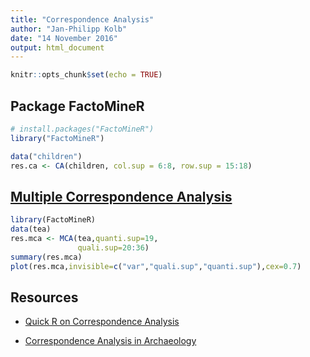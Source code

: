 ```yaml
---
title: "Correspondence Analysis"
author: "Jan-Philipp Kolb"
date: "14 November 2016"
output: html_document
---
```


```r
knitr::opts_chunk$set(echo = TRUE)
```

## Package FactoMineR

```r
# install.packages("FactoMineR")
library("FactoMineR")

data("children")
res.ca <- CA(children, col.sup = 6:8, row.sup = 15:18)
```

## [Multiple Correspondence Analysis](http://gastonsanchez.com/how-to/2012/10/13/MCA-in-R/)

```r
library(FactoMineR)
data(tea)
res.mca <- MCA(tea,quanti.sup=19,
               quali.sup=20:36)
summary(res.mca)
plot(res.mca,invisible=c("var","quali.sup","quanti.sup"),cex=0.7)
```

## Resources

- [Quick R on Correspondence Analysis](http://www.statmethods.net/advstats/ca.html)

- [Correspondence Analysis in Archaeology](http://cainarchaeology.weebly.com/)